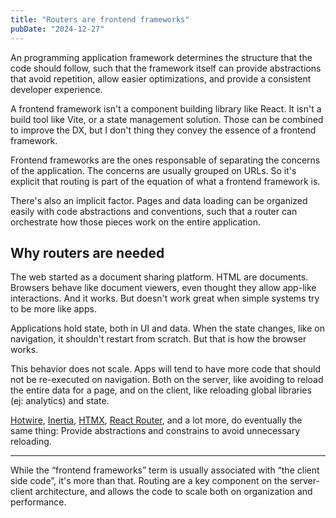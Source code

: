 ```yaml
---
title: "Routers are frontend frameworks"
pubDate: "2024-12-27"
---
```


An programming application framework determines the structure that the code should follow,
such that the framework itself can provide abstractions that avoid repetition, allow easier optimizations, and provide a consistent developer experience.

A frontend framework isn't a component building library like React.
It isn't a build tool like Vite, or a state management solution.
Those can be combined to improve the DX, but I don't thing they convey the essence of a frontend framework.

Frontend frameworks are the ones responsable of separating the concerns of the application.
The concerns are usually grouped on URLs. So it's explicit that routing is part of the equation of what a frontend framework is.

There's also an implicit factor. Pages and data loading can be organized easily with code abstractions and conventions,
such that a router can orchestrate how those pieces work on the entire application.

## Why routers are needed

The web started as a document sharing platform. HTML are documents.
Browsers behave like document viewers, even thought they allow app-like interactions.
And it works. But doesn't work great when simple systems try to be more like apps.

Applications hold state, both in UI and data.
When the state changes, like on navigation, it shouldn't restart from scratch.
But that is how the browser works.

This behavior does not scale.
Apps will tend to have more code that should not be re-executed on navigation.
Both on the server, like avoiding to reload the entire data for a page, and on the client, like reloading global libraries (ej: analytics) and state.

[Hotwire](https://hotwired.dev/), [Inertia](https://inertiajs.com/how-it-works), [HTMX](https://htmx.org/), [React Router](https://reactrouter.com/), and a lot more, do eventually the same thing: 
Provide abstractions and constrains to avoid unnecessary reloading.

---

While the “frontend frameworks” term is usually associated with “the client side code”, it's more than that.
Routing are a key component on the server-client architecture,
and allows the code to scale both on organization and performance.